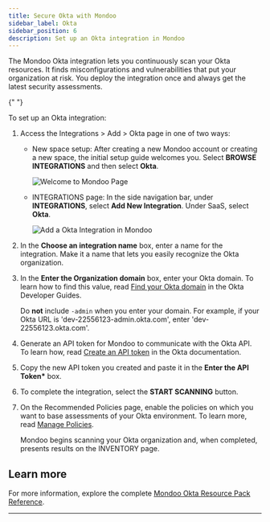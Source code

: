 ```yaml
---
title: Secure Okta with Mondoo
sidebar_label: Okta
sidebar_position: 6
description: Set up an Okta integration in Mondoo
---
```


The Mondoo Okta integration lets you continuously scan your Okta resources. It finds misconfigurations and vulnerabilities that put your organization at risk. You deploy the integration once and always get the latest security assessments.


<Partial />{" "}

To set up an Okta integration:

1. Access the Integrations > Add > Okta page in one of two ways:

   - New space setup: After creating a new Mondoo account or creating a new space, the initial setup guide welcomes you. Select **BROWSE INTEGRATIONS** and then select **Okta**.

     ![Welcome to Mondoo Page](/img/platform/start/welcome_to_mondoo.png)

   - INTEGRATIONS page: In the side navigation bar, under **INTEGRATIONS**, select **Add New Integration**. Under SaaS, select **Okta**.

     ![Add a Okta Integration in Mondoo](/img/platform/infra/saas/okta/okta.png)

2. In the **Choose an integration name** box, enter a name for the integration. Make it a name that lets you easily recognize the Okta organization.

3. In the **Enter the Organization domain** box, enter your Okta domain. To learn how to find this value, read [Find your Okta domain](https://developer.okta.com/docs/guides/find-your-domain/main/) in the Okta Developer Guides.

   Do **not** include `-admin` when you enter your domain. For example, if your Okta URL is 'dev-22556123-admin.okta.com', enter 'dev-22556123.okta.com'.

4. Generate an API token for Mondoo to communicate with the Okta API. To learn how, read [Create an API token](https://developer.okta.com/docs/guides/create-an-api-token/main/) in the Okta documentation.

5. Copy the new API token you created and paste it in the **Enter the API Token\*** box.

6. To complete the integration, select the **START SCANNING** button.

7. On the Recommended Policies page, enable the policies on which you want to base assessments of your Okta environment. To learn more, read [Manage Policies](/platform/security/posture/policies/).

   Mondoo begins scanning your Okta organization and, when completed, presents results on the INVENTORY page.

## Learn more

For more information, explore the complete [Mondoo Okta Resource Pack Reference](/mql/resources/okta-pack/).

---
